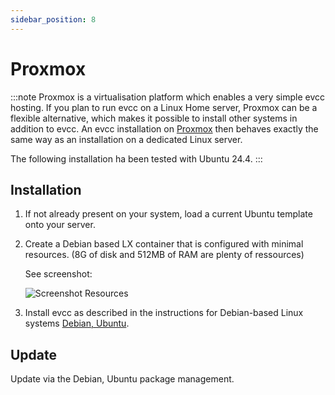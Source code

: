 ```yaml
---
sidebar_position: 8
---
```



# Proxmox

:::note
Proxmox is a virtualisation platform which enables a very simple evcc hosting.
If you plan to run evcc on a Linux Home server, Proxmox can be a flexible alternative,
which makes it possible to install other systems in addition to evcc. An evcc installation on [Proxmox](https://www.proxmox.com/en/) then behaves exactly
 the same way as an installation on a dedicated Linux server.

The following installation ha been tested with Ubuntu 24.4.
:::

## Installation

1. If not already present on your system, load a current Ubuntu template onto your server.
2. Create a Debian based LX container that is configured with minimal resources.
   (8G of disk and 512MB of RAM are plenty of ressources)

   See screenshot:

   ![Screenshot Resources](screenshots/proxmox_ct_ressource.webp)

3. Install evcc as described in the instructions for Debian-based Linux systems [Debian, Ubuntu](./linux).

## Update

Update via the Debian, Ubuntu package management.

